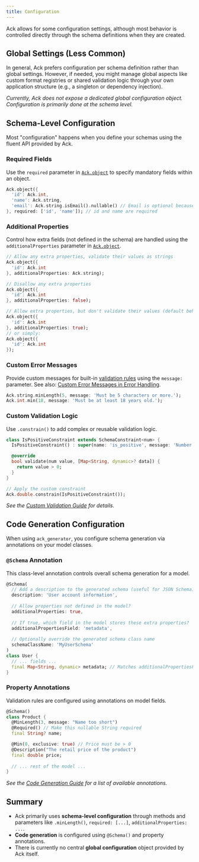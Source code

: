 ```yaml
---
title: Configuration
---
```


Ack allows for some configuration settings, although most behavior is controlled directly through the schema definitions when they are created.

## Global Settings (Less Common)

In general, Ack prefers configuration per schema definition rather than global settings. However, if needed, you might manage global aspects like custom format registries or shared validation logic through your own application structure (e.g., a singleton or dependency injection).

*Currently, Ack does not expose a dedicated global configuration object. Configuration is primarily done at the schema level.*

## Schema-Level Configuration

Most "configuration" happens when you define your schemas using the fluent API provided by Ack.

### Required Fields

Use the `required` parameter in [`Ack.object`](./schemas.mdx#object-schema) to specify mandatory fields within an object.

```dart
Ack.object({
  'id': Ack.int,
  'name': Ack.string,
  'email': Ack.string.isEmail().nullable() // Email is optional because nullable
}, required: ['id', 'name']); // id and name are required
```

### Additional Properties

Control how extra fields (not defined in the schema) are handled using the `additionalProperties` parameter in [`Ack.object`](./schemas.mdx#object-schema).

```dart
// Allow any extra properties, validate their values as strings
Ack.object({
  'id': Ack.int
}, additionalProperties: Ack.string);

// Disallow any extra properties
Ack.object({
  'id': Ack.int
}, additionalProperties: false);

// Allow extra properties, but don't validate their values (default behavior)
Ack.object({
  'id': Ack.int
}, additionalProperties: true); 
// or simply:
Ack.object({
  'id': Ack.int
});
```

### Custom Error Messages

Provide custom messages for built-in [validation rules](./validation.mdx) using the `message:` parameter.
See also: [Custom Error Messages in Error Handling](./error-handling.mdx#custom-error-messages).

```dart
Ack.string.minLength(5, message: 'Must be 5 characters or more.');
Ack.int.min(18, message: 'Must be at least 18 years old.');
```

### Custom Validation Logic

Use `.constrain()` to add complex or reusable validation logic.

```dart
class IsPositiveConstraint extends SchemaConstraint<num> {
  IsPositiveConstraint() : super(name: 'is_positive', message: 'Number must be positive');

  @override
  bool validate(num value, [Map<String, dynamic>? data]) {
    return value > 0;
  }
}

// Apply the custom constraint
Ack.double.constrain(IsPositiveConstraint()); 
```
*See the [Custom Validation Guide](../guides/custom-validation.mdx) for details.*

## Code Generation Configuration

When using `ack_generator`, you configure schema generation via annotations on your model classes.

### `@Schema` Annotation

This class-level annotation controls overall schema generation for a model.

```dart
@Schema(
  // Add a description to the generated schema (useful for JSON Schema)
  description: 'User account information',
  
  // Allow properties not defined in the model?
  additionalProperties: true, 
  
  // If true, which field in the model stores these extra properties?
  additionalPropertiesField: 'metadata', 
  
  // Optionally override the generated schema class name
  schemaClassName: 'MyUserSchema' 
)
class User {
  // ... fields ...
  final Map<String, dynamic> metadata; // Matches additionalPropertiesField
}
```

### Property Annotations

Validation rules are configured using annotations on model fields.

```dart
@Schema()
class Product {
  @MinLength(3, message: "Name too short")
  @Required() // Make this nullable String required
  final String? name;

  @Min(0, exclusive: true) // Price must be > 0
  @Description("The retail price of the product")
  final double price;
  
  // ... rest of the model ...
}
```
*See the [Code Generation Guide](../guides/code-generation.mdx) for a list of available annotations.*

## Summary

- Ack primarily uses **schema-level configuration** through methods and parameters like `.minLength()`, `required: [...]`, `additionalProperties: ...`.
- **Code generation** is configured using `@Schema()` and property annotations.
- There is currently no central **global configuration** object provided by Ack itself. 